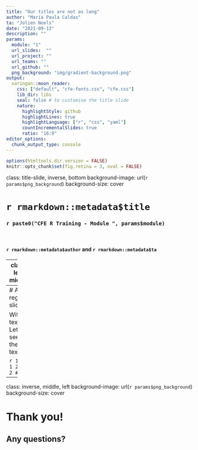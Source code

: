 ```yaml
---
title: "Our titles are not as long"
author: "María Paula Caldas"
ta: "Jolien Noels"
date: "2021-09-13"
description: ""
params:
  module: "1"
  url_slides:  ""
  url_project: ""
  url_teams: ""
  url_github: ""
  png_background: "img/gradient-background.png"
output:
  xaringan::moon_reader:
    css: ["default", "cfe-fonts.css", "cfe.css"]
    lib_dir: libs
    seal: false # to customise the title slide
    nature:
      highlightStyle: github
      highlightLines: true
      highlightLanguage: ["r", "css", "yaml"]
      countIncrementalSlides: true
      ratio: "16:9"
editor_options: 
  chunk_output_type: console
---
```


```r
options(htmltools.dir.version = FALSE)
knitr::opts_chunk$set(fig.retina = 3, eval = FALSE)
```

class: title-slide, inverse, bottom
background-image: url(`r params$png_background`)
background-size: cover

# `r rmarkdown::metadata$title`
### `r paste0("CFE R Training - Module ", params$module)`

<br/>

#### `r rmarkdown::metadata$author` and `r rmarkdown::metadata$ta`

---
class: left, middle

# Links for today

### Slides:  <`r params$url_slides`>
### Project: <`r params$url_project`>

# In general

### Teams space: <`r params$url_teams`>
### Github repo: <`r params$url_github`>

---
# A regular slide

With text. Let's see the text.

```r
1 + 1
2 + 2 #<<
```


---
class: inverse, middle, left
background-image: url(`r params$png_background`)
background-size: cover

# Thank you!
## Any questions?

